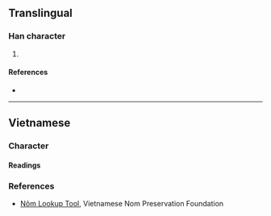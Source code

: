 {{character info/new}}
==Translingual==

===Han character===
{{Han char|rn=32|rad=土|as=11|sn=14|four=|canj=GSFI|ids=⿰土尉}}

# {{defn|Han|sort=土11}}

====References====
* {{Han ref|kx=0238.191|hdz=10483.101|uh=589B|ud=22683}}

----

==Vietnamese==

===Character===
{{rfc-header|Character|lang=vi}}

====Readings====
{{vi-readings|nom=ủi|rs=土11}}

===References===
* [http://nomfoundation.org/common/nom_details.php?codepoint=589b&img=1 Nôm Lookup Tool], Vietnamese Nom Preservation Foundation